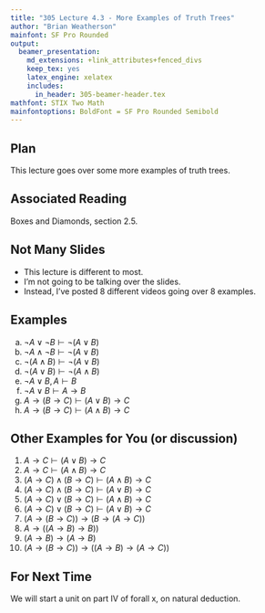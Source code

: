 ```yaml
---
title: "305 Lecture 4.3 - More Examples of Truth Trees"
author: "Brian Weatherson"
mainfont: SF Pro Rounded
output:
  beamer_presentation:
    md_extensions: +link_attributes+fenced_divs
    keep_tex: yes
    latex_engine: xelatex
    includes:
      in_header: 305-beamer-header.tex
mathfont: STIX Two Math
mainfontoptions: BoldFont = SF Pro Rounded Semibold
---
```


## Plan

This lecture goes over some more examples of truth trees.

## Associated Reading

Boxes and Diamonds, section 2.5.

## Not Many Slides

- This lecture is different to most.
- I'm not going to be talking over the slides.
- Instead, I've posted 8 different videos going over 8 examples.

## Examples

a. $\neg A \vee \neg B \vdash \neg (A \vee B)$
b. $\neg A \wedge \neg B \vdash \neg (A \vee B)$
c. $\neg (A \wedge B) \vdash \neg (A \vee B)$
d. $\neg (A \vee B) \vdash \neg (A \wedge B)$
e. $\neg A \vee B, A \vdash B$
f. $\neg A \vee B \vdash A \rightarrow B$
g. $A \rightarrow (B \rightarrow C) \vdash (A \vee B) \rightarrow C$
h. $A \rightarrow (B \rightarrow C) \vdash (A \wedge B) \rightarrow C$

## Other Examples for You (or discussion)

1. $A \rightarrow C \vdash (A \vee B) \rightarrow C$
2. $A \rightarrow C \vdash (A \wedge B) \rightarrow C$
3. $(A \rightarrow C) \wedge (B \rightarrow C) \vdash (A \wedge B) \rightarrow C$
4. $(A \rightarrow C) \wedge (B \rightarrow C) \vdash (A \vee B) \rightarrow C$
5. $(A \rightarrow C) \vee (B \rightarrow C) \vdash (A \wedge B) \rightarrow C$
6. $(A \rightarrow C) \vee (B \rightarrow C) \vdash (A \vee B) \rightarrow C$
7. $(A \rightarrow (B \rightarrow C)) \rightarrow (B \rightarrow (A \rightarrow C))$
8. $A \rightarrow ((A \rightarrow B) \rightarrow B))$
9. $(A \rightarrow B) \rightarrow (A \rightarrow B)$
10. $(A \rightarrow (B \rightarrow C)) \rightarrow ((A \rightarrow B) \rightarrow (A \rightarrow C))$

## For Next Time

We will start a unit on part IV of forall x, on natural deduction.
